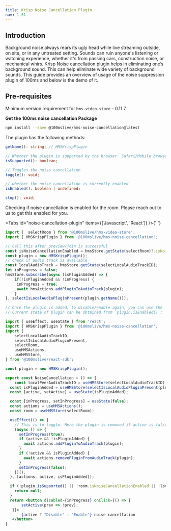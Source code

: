 ```yaml
---
title: Krisp Noise Cancellation Plugin
nav: 1.51
---
```


## Introduction

Background noise always rears its ugly head while live streaming outside, on site, or in any untreated setting. Sounds can ruin anyone's listening or watching experience, whether it's from passing cars, construction noise, or mechanical whirs.
Krisp Noise cancellation plugin helps in eliminating one’s background sound. This can help eliminate wide variety of background sounds.
This guide provides an overview of usage of the noise suppression plugin of 100ms and below is the demo of it.


## Pre-requisites

Minimum version requirement for `hms-video-store` - 0.11.7

**Get the 100ms noise cancellation Package**

```bash section=GetHMSNoiseCancellationPackage sectionIndex=1
npm install --save @100mslive/hms-noise-cancellation@latest
```

The plugin has the following methods:

```ts
getName(): string; // HMSKrispPlugin

// Whether the plugin is supported by the browser. Safari/Mobile browsers are not supported currently
isSupported(): boolean;

// Toggles the noise cancellation
toggle(): void;

// whether the noise cancellation is currently enabled
isEnabled(): boolean | undefined;

stop(): void; 

```

Checking if noise cancellation is enabled for the room. Please reach out to us to get this enabled for you.


<Tabs id="noise-cancellation-plugin" items={['Javascript', 'React']} />{' '}

<Tab id='noise-cancellation-plugin-0'>

```js
import {  selectRoom } from '@100mslive/hms-video-store';
import { HMSKrispPlugin } from '@100mslive/hms-noise-cancellation';

// Call this after preview/join is successful
const isNoiseCancellationEnabled = hmsStore.getState(selectRoom)?.isNoiseCancellationEnabled;
const plugin = new HMSKrispPlugin();
// check if audio track is available
const localAudioTrack = hmsStore.getState(selectLocalAudioTrackID);
let inProgress = false;
hmsStore.subscribe(async (isPluginAdded) => {
    if(!isPluginAdded && !inProgress) {
     inProgress = true;
     await hmsActions.addPluginToAudioTrack(plugin);
    }
}, selectIsLocalAudioPluginPresent(plugin.getName()));

// Once the plugin is added, to disable/enable again, you can use the `plugin.toggle` method;
// Current state of plugin can be obtained from `plugin.isEnabled()`;
```

</Tab>

<Tab id='noise-cancellation-plugin-1'>

```jsx
import { useEffect, useState } from 'react';
import { HMSKrispPlugin } from '@100mslive/hms-noise-cancellation';
import { 
	selectLocalAudioTrackID, 
	selectIsLocalAudioPluginPresent,
	selectRoom,
	useHMSActions, 
	useHMSStore, 
} from '@100mslive/react-sdk';

const plugin = new HMSKrispPlugin();

export const NoiseCancellation = () => {
	const localPeerAudioTrackID = useHMSStore(selectLocalAudioTrackID);
  const isPluginAdded = useHMSStore(selectIsLocalAudioPluginPresent(plugin.getName()));
  const [active, setActive] = useState(isPluginAdded);

  const [inProgress, setInProgress] = useState(false);
  const actions = useHMSActions();
  const room = useHMSStore(selectRoom);

  useEffect(() => {
    // This is to toggle. Here the plugin is removed if active is false but `plugin.toggle` can also be used.
    (async () => {
      setInProgress(true);
      if (active && !isPluginAdded) {
        await actions.addPluginToAudioTrack(plugin);
      }
      if (!active && isPluginAdded) {
        await actions.removePluginFromAudioTrack(plugin);
      }
      setInProgress(false);
    })();
  }, [actions, active, isPluginAdded]);

  if (!plugin.isSupported() || !room.isNoiseCancellationEnabled || !localPeerAudioTrackID) {
    return null;
  }
  return <button disabled={inProgress} onClick={() => {
	   setActive(prev => !prev);
   }}>
	   {active ? "Disable" : "Enable"} noise cancellation
   </button>
}
```

</Tab>
